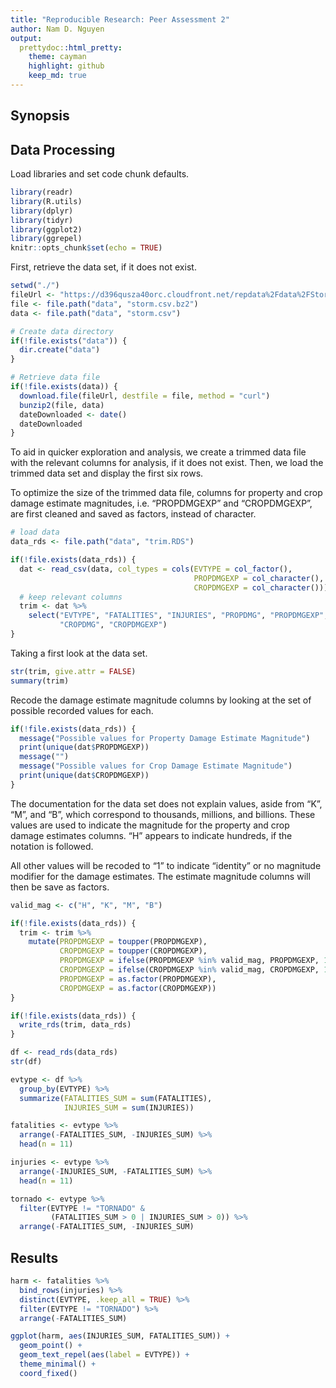 ```yaml
---
title: "Reproducible Research: Peer Assessment 2"
author: Nam D. Nguyen
output:
  prettydoc::html_pretty:
    theme: cayman
    highlight: github
    keep_md: true
---
```


## Synopsis

## Data Processing

Load libraries and set code chunk defaults.

```r
library(readr)
library(R.utils)
library(dplyr)
library(tidyr)
library(ggplot2)
library(ggrepel)
knitr::opts_chunk$set(echo = TRUE)
```

First, retrieve the data set, if it does not exist.

```r
setwd("./")
fileUrl <- "https://d396qusza40orc.cloudfront.net/repdata%2Fdata%2FStormData.csv.bz2"
file <- file.path("data", "storm.csv.bz2")
data <- file.path("data", "storm.csv")

# Create data directory
if(!file.exists("data")) {
  dir.create("data")
}

# Retrieve data file
if(!file.exists(data)) {
  download.file(fileUrl, destfile = file, method = "curl")
  bunzip2(file, data)
  dateDownloaded <- date()
  dateDownloaded
}
```

To aid in quicker exploration and analysis, we create a trimmed data file with the relevant columns for analysis, if it does not exist. Then, we load the trimmed data set and display the first six rows.

To optimize the size of the trimmed data file, columns for property and crop damage estimate magnitudes, i.e. "PROPDMGEXP" and "CROPDMGEXP", are first cleaned and saved as factors, instead of character.

```r
# load data
data_rds <- file.path("data", "trim.RDS")

if(!file.exists(data_rds)) {
  dat <- read_csv(data, col_types = cols(EVTYPE = col_factor(),
                                         PROPDMGEXP = col_character(),
                                         CROPDMGEXP = col_character()))
  # keep relevant columns
  trim <- dat %>%
    select("EVTYPE", "FATALITIES", "INJURIES", "PROPDMG", "PROPDMGEXP",
           "CROPDMG", "CROPDMGEXP")
}
```

Taking a first look at the data set.

```r
str(trim, give.attr = FALSE)
summary(trim)
```

Recode the damage estimate magnitude columns by looking at the set of possible recorded values for each.

```r
if(!file.exists(data_rds)) {
  message("Possible values for Property Damage Estimate Magnitude")
  print(unique(dat$PROPDMGEXP))
  message("")
  message("Possible values for Crop Damage Estimate Magnitude")
  print(unique(dat$CROPDMGEXP))
}
```

The documentation for the data set does not explain values, aside from "K", "M", and "B", which correspond to thousands, millions, and billions. These values are used to indicate the magnitude for the property and crop damage estimates columns. "H" appears to indicate hundreds, if the notation is followed.

All other values will be recoded to "1" to indicate "identity" or no magnitude modifier for the damage estimates. The estimate magnitude columns will then be save as factors.


```r
valid_mag <- c("H", "K", "M", "B")

if(!file.exists(data_rds)) {
  trim <- trim %>%
    mutate(PROPDMGEXP = toupper(PROPDMGEXP),
           CROPDMGEXP = toupper(CROPDMGEXP),
           PROPDMGEXP = ifelse(PROPDMGEXP %in% valid_mag, PROPDMGEXP, 1),
           CROPDMGEXP = ifelse(CROPDMGEXP %in% valid_mag, CROPDMGEXP, 1),
           PROPDMGEXP = as.factor(PROPDMGEXP),
           CROPDMGEXP = as.factor(CROPDMGEXP))
}
```

```r
if(!file.exists(data_rds)) {
  write_rds(trim, data_rds)
}

df <- read_rds(data_rds)
str(df)
```

```r
evtype <- df %>%
  group_by(EVTYPE) %>%
  summarize(FATALITIES_SUM = sum(FATALITIES),
            INJURIES_SUM = sum(INJURIES))

fatalities <- evtype %>%
  arrange(-FATALITIES_SUM, -INJURIES_SUM) %>%
  head(n = 11)

injuries <- evtype %>%
  arrange(-INJURIES_SUM, -FATALITIES_SUM) %>%
  head(n = 11)

tornado <- evtype %>%
  filter(EVTYPE != "TORNADO" &
         (FATALITIES_SUM > 0 | INJURIES_SUM > 0)) %>%
  arrange(-FATALITIES_SUM, -INJURIES_SUM)
```

## Results
```r
harm <- fatalities %>%
  bind_rows(injuries) %>%
  distinct(EVTYPE, .keep_all = TRUE) %>%
  filter(EVTYPE != "TORNADO") %>%
  arrange(-FATALITIES_SUM)

ggplot(harm, aes(INJURIES_SUM, FATALITIES_SUM)) +
  geom_point() +
  geom_text_repel(aes(label = EVTYPE)) +
  theme_minimal() +
  coord_fixed()
```
